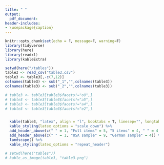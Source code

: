 ```yaml
---
title: " "
output:
  pdf_document:
header-includes:
- \usepackage{caption}
---
```

\captionsetup[table]{labelformat=empty}

\pagenumbering{gobble}

```r
knitr::opts_chunk$set(echo = F, message=F, warning=F)
library(tidyverse)
library(here)
library(readxl)
library(kableExtra)

```



```r
setwd(here("/tables"))
table3 <- read_csv("table3.csv")
table3 <- table3[,-c(7,12)]
colnames(table3) <- sub("_1","",colnames(table3))
colnames(table3) <- sub("_2","",colnames(table3))

# table3 <- table3[table3$facets!="o8",]
# table3 <- table3[table3$facets!="a5",]
# table3 <- table3[table3$facets!="a4",]
# table3 <- table3[table3$facets!="e2",]


  kable(table3, "latex", align = "l", booktabs = T, linesep="", longtable=T,caption = "Table 3. Model fit for each facet")%>%
  kable_styling(latex_options = "scale_down") %>%
  add_header_above(c(" " = 1, "Full items" = 5, "5 items" = 4, " " = 4)) %>%
  add_header_above(c(" " = 1, "USA sample" = 9, "German sample" = 4)) %>% 
  landscape() %>% 
  kable_styling(latex_options = "repeat_header")

# setwd(here("tables"))
# kable_as_image(table3, "table3.png")

```
